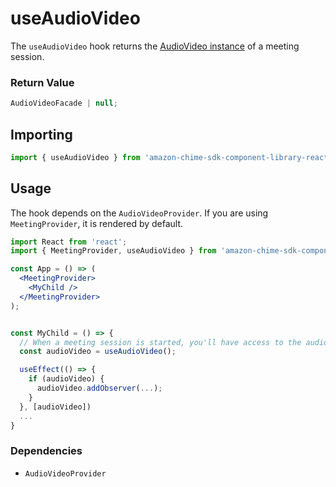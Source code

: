 <Meta title="SDK Hooks/useAudioVideo" />

# useAudioVideo

The `useAudioVideo` hook returns the [AudioVideo instance](https://aws.github.io/amazon-chime-sdk-js/interfaces/audiovideofacade.html) of a meeting session.

### Return Value

```javascript
AudioVideoFacade | null;
```

## Importing

```javascript
import { useAudioVideo } from 'amazon-chime-sdk-component-library-react';
```

## Usage

The hook depends on the `AudioVideoProvider`. If you are using `MeetingProvider`, it is rendered by default.

```jsx
import React from 'react';
import { MeetingProvider, useAudioVideo } from 'amazon-chime-sdk-component-library-react';

const App = () => (
  <MeetingProvider>
    <MyChild />
  </MeetingProvider>
);


const MyChild = () => {
  // When a meeting session is started, you'll have access to the audioVideo instance
  const audioVideo = useAudioVideo();

  useEffect(() => {
    if (audioVideo) {
      audioVideo.addObserver(...);
    }
  }, [audioVideo])
  ...
}
```

### Dependencies

- `AudioVideoProvider`
